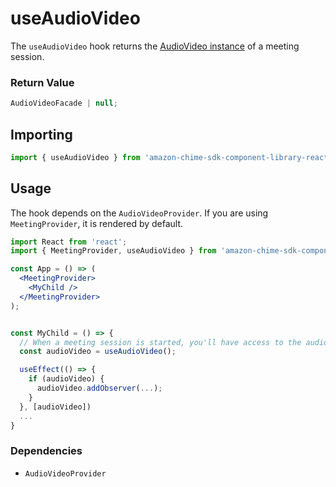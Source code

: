 <Meta title="SDK Hooks/useAudioVideo" />

# useAudioVideo

The `useAudioVideo` hook returns the [AudioVideo instance](https://aws.github.io/amazon-chime-sdk-js/interfaces/audiovideofacade.html) of a meeting session.

### Return Value

```javascript
AudioVideoFacade | null;
```

## Importing

```javascript
import { useAudioVideo } from 'amazon-chime-sdk-component-library-react';
```

## Usage

The hook depends on the `AudioVideoProvider`. If you are using `MeetingProvider`, it is rendered by default.

```jsx
import React from 'react';
import { MeetingProvider, useAudioVideo } from 'amazon-chime-sdk-component-library-react';

const App = () => (
  <MeetingProvider>
    <MyChild />
  </MeetingProvider>
);


const MyChild = () => {
  // When a meeting session is started, you'll have access to the audioVideo instance
  const audioVideo = useAudioVideo();

  useEffect(() => {
    if (audioVideo) {
      audioVideo.addObserver(...);
    }
  }, [audioVideo])
  ...
}
```

### Dependencies

- `AudioVideoProvider`
